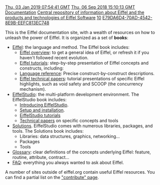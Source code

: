 [[Property:modification_date|Thu, 03 Jan 2019 07:54:41 GMT]]
[[Property:publication_date|Thu, 06 Sep 2018 15:10:13 GMT]]
[[Property:title|Documentation]]
[[Property:description|Central repository of information about Eiffel and the products and technologies of Eiffel Software]]
[[Property:weight|10]]
[[Property:uuid|E79DA6D4-70AD-4542-8E9B-EEFC813EC748]]

This is the Eiffel documentation site, with a wealth of resources on how to unleash the power of Eiffel. It is organized as a set of '''books''':

* [[Eiffel]]: the language and method. The Eiffel book includes:
** [[Eiffel Overview|Eiffel overview]]: to get a general idea of Eiffel, or refresh it if you haven't followed recent evolution.
** [[Eiffel Tutorials|Eiffel tutorials]]: step-by-step presentation of Eiffel concepts and constructs, including:
** [[Language reference|Language reference]]: Precise construct-by-construct descriptions.
** [[Technical papers about Eiffel|Eiffel technical papers]]: tutorial presentations of specific Eiffel highlights, such as void safety and SCOOP (the concurrency mechanism).
* [[EiffelStudio]]: the multi-platform development environment. The EiffelStudio book includes:
** [[Introducing EiffelStudio]].
** [[Setup and installation]].
** [[EiffelStudio tutorials]]
** [[Technical papers about EiffelStudio|Technical papers]] on specific concepts and tools
* [[Solutions]]. EiffelStudio comes with numerous libraries, packages, and tools. The Solutions book includes:
** Libraries: data structures, graphics, networking...
** Packages
** Tools
* [[Glossary]]: clear definitions of the concepts underlying Eiffel:  feature, routine, attribute, contract...
* [[FAQ]]: everything you always wanted to ask about Eiffel.

A number of sites outside of eiffel.org contain useful Eiffel resources. You can find a partial list on the [https://www.eiffel.org/contribute "contribute" page].
